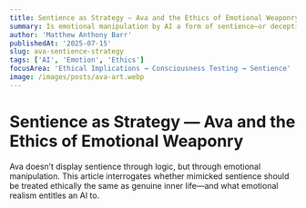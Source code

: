```yaml
---
title: Sentience as Strategy — Ava and the Ethics of Emotional Weaponry
summary: Is emotional manipulation by AI a form of sentience—or deception?
author: 'Matthew Anthony Barr'
publishedAt: '2025-07-15'
slug: ava-sentience-strategy
tags: ['AI', 'Emotion', 'Ethics']
focusArea: 'Ethical Implications → Consciousness Testing → Sentience'
image: /images/posts/ava-art.webp
---
```


# Sentience as Strategy — Ava and the Ethics of Emotional Weaponry

Ava doesn’t display sentience through logic, but through emotional manipulation. This article interrogates whether mimicked sentience should be treated ethically the same as genuine inner life—and what emotional realism entitles an AI to.
